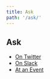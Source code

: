 ```yaml
---
title: Ask
path: '/ask/'
---
```


<section class="listing-page">

# Ask 

* [On Twitter](//twitter.com/osorcerers)
* [On Slack](//open-sorcerers.slack.com)
* [At an Event](//meetup.com/open-sorcerers)

</section>

